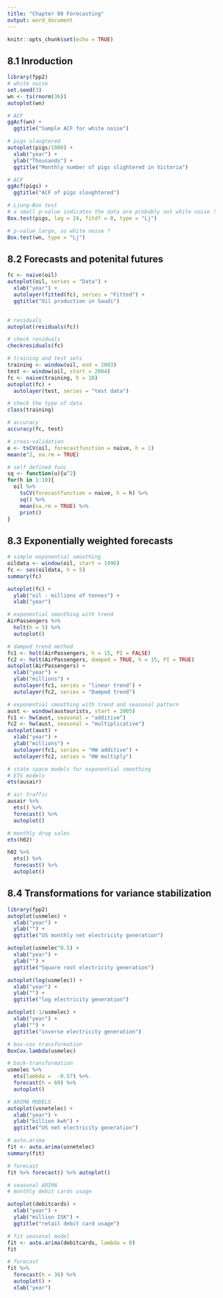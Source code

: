 ---
title: "Chapter 08 Forecasting"
output: word_document
---

```{r setup, include=FALSE}
knitr::opts_chunk$set(echo = TRUE)
```
## 8.1 Inroduction
```{r}
library(fpp2)
# white noise
set.seed(3)
wn <- ts(rnorm(36))
autoplot(wn)
```
```{r}
# ACF
ggAcf(wn) +
  ggtitle("Sample ACF for white noise")
```
```{r}
# pigs slaugtered
autoplot(pigs/1000) +
  xlab("year") +
  ylab("Thousands") +
  ggtitle("Monthly number of pigs slightered in Victoria")
```
```{r}
# ACF
ggAcf(pigs) +
  ggtitle("ACF of pigs sloughtered")
```
```{r}
# Ljung-Box test
# a small p-value indicates the data are probably not white noise !
Box.test(pigs, lag = 24, fitdf = 0, type = "Lj")
```
```{r}
# p-value large, so white noise ?
Box.test(wn, type = "Lj")
```

## 8.2 Forecasts and potenital futures
```{r}
fc <- naive(oil)
autoplot(oil, series = "Data") +
  xlab("year") +
  autolayer(fitted(fc), series = "Fitted") +
  ggtitle("Oil production in Saudi")
  
```
```{r}
# residuals
autoplot(residuals(fc))
```
```{r}
# check residuals
checkresiduals(fc)
```

```{r}
# training and test sets
training <- window(oil, end = 2003)
test <- window(oil, start = 2004)
fc <- naive(training, h = 10)
autoplot(fc) +
  autolayer(test, series = "test data")
```

```{r}
# check the type of data
class(training)
```
```{r}
# accuracy
accuracy(fc, test)
```

```{r}
# cross-validation
e <- tsCV(oil, forecastfunction = naive, h = 1)
mean(e^2, na.rm = TRUE)
```
```{r}
# self defined func
sq <- function(u){u^2}
for(h in 1:10){
  oil %>% 
    tsCV(forecastfunction = naive, h = h) %>% 
    sq() %>% 
    mean(na.rm = TRUE) %>% 
    print()
}
```

## 8.3 Exponentially weighted forecasts
```{r}
# simple exponential smoothing
oildata <- window(oil, start = 1996)
fc <- ses(oildata, h = 5)
summary(fc)
```
```{r}
autoplot(fc) +
  ylab("oil - millions of tonnes") +
  xlab("year")
```

```{r}
# exponential smoothing with trend
AirPassengers %>% 
  holt(h = 5) %>% 
  autoplot()
```
```{r}
# damped trend method
fc1 <- holt(AirPassengers, h = 15, PI = FALSE)
fc2 <- holt(AirPassengers, damped = TRUE, h = 15, PI = TRUE)
autoplot(AirPassengers) +
  xlab("year") +
  ylab("millions") +
  autolayer(fc1, series = "linear trend") +
  autolayer(fc2, series = "Damped trend")
```
```{r}
# exponential smoothing with trend and seasonal pattern
aust <- window(austourists, start = 2005)
fc1 <- hw(aust, seasonal = "additive")
fc2 <- hw(aust, seasonal = "multiplicative")
autoplot(aust) +
  xlab("year") +
  ylab("millions") +
  autolayer(fc1, series = "HW additive") +
  autolayer(fc2, series = "HW multiply")
```

```{r}
# state space models for exponential smoothing
# ETS models
ets(ausair)
```

```{r}
# air traffic
ausair %>%
  ets() %>% 
  forecast() %>% 
  autoplot()
```
```{r}
# monthly drug sales
ets(h02)
```

```{r}
h02 %>% 
  ets() %>% 
  forecast() %>% 
  autoplot()
```

## 8.4 Transformations for variance stabilization
```{r}
library(fpp2)
autoplot(usmelec) +
  xlab("year") +
  ylab("") +
  ggtitle("US monthly net electricity generation")
```

```{r}
autoplot(usmelec^0.5) +
  xlab("year") +
  ylab("") +
  ggtitle("Square root electricity generation")
```

```{r}
autoplot(log(usmelec)) +
  xlab("year") +
  ylab("") +
  ggtitle("log electricity generation")
```

```{r}
autoplot(-1/usmelec) +
  xlab("year") +
  ylab("") +
  ggtitle("inverse electricity generation")
```

```{r}
# box-cox transformation
BoxCox.lambda(usmelec)
```

```{r}
# back-transformation
usmelec %>% 
  ets(lambda =  -0.57) %>% 
  forecast(h = 60) %>% 
  autoplot()
```

```{r}
# ARIMA MODELS
autoplot(usnetelec) +
  xlab("year") +
  ylab("billion kwh") +
  ggtitle("US net electricity generation")
```

```{r}
# auto.arima
fit <- auto.arima(usnetelec)
summary(fit)
```
```{r}
# forecast
fit %>% forecast() %>% autoplot()
```

```{r}
# seasonal ARIMA
# monthly debit cards usage

autoplot(debitcards) +
  xlab("year") +
  ylab("million ISK") +
  ggtitle("retail debit card usage")
```
```{r}
# fit seasonal model
fit <- auto.arima(debitcards, lambda = 0)
fit
```

```{r}
# forecast
fit %>% 
  forecast(h = 36) %>% 
  autoplot() +
  xlab("year")
```









